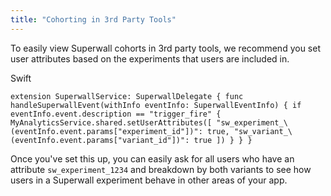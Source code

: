 ```yaml
---
title: "Cohorting in 3rd Party Tools"
---
```


To easily view Superwall cohorts in 3rd party tools, we recommend you set user attributes based on the experiments that users are included in.

Swift

`extension SuperwallService: SuperwallDelegate {
  func handleSuperwallEvent(withInfo eventInfo: SuperwallEventInfo) {
    if eventInfo.event.description == "trigger_fire" { 
      MyAnalyticsService.shared.setUserAttributes([
        "sw_experiment_\(eventInfo.event.params["experiment_id"])": true,
        "sw_variant_\(eventInfo.event.params["variant_id"])": true
      ])
    }
  }
}
`

Once you've set this up, you can easily ask for all users who have an attribute `sw_experiment_1234` and breakdown by both variants to see how users in a Superwall experiment behave in other areas of your app.